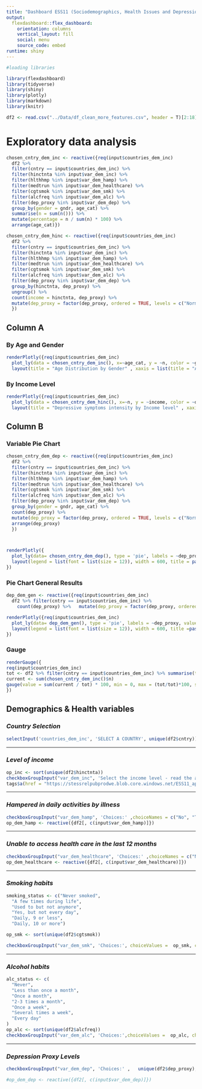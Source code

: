 ```yaml
---
title: "Dashboard ESS11 (Sociodemographics, Health Issues and Depression)"
output: 
  flexdashboard::flex_dashboard:
    orientation: columns
    vertical_layout: fill
    social: menu
    source_code: embed
runtime: shiny
---
```


```r
#loading libraries

library(flexdashboard)
library(tidyverse)
library(shiny)
library(plotly)
library(markdown)
library(knitr)


```

```r

df2 <- read.csv("../Data/df_clean_more_features.csv", header = T)[2:18]

```

# Exploratory data analysis

```r
chosen_cntry_dem_inc <- reactive({req(input$countries_dem_inc)
  df2 %>%
  filter(cntry == input$countries_dem_inc) %>%
  filter(hinctnta %in% input$var_dem_inc) %>%
  filter(hlthhmp %in% input$var_dem_hamp) %>%
  filter(medtrun %in% input$var_dem_healthcare) %>%
  filter(cgtsmok %in% input$var_dem_smk) %>%
  filter(alcfreq %in% input$var_dem_alc) %>%
  filter(dep_proxy %in% input$var_dem_dep) %>%
  group_by(gender = gndr, age_cat) %>%
  summarise(n = sum(n())) %>%
  mutate(percentage = n / sum(n) * 100) %>%
  arrange(age_cat)})

chosen_cntry_dem_hinc <- reactive({req(input$countries_dem_inc)
  df2 %>%
  filter(cntry == input$countries_dem_inc) %>%
  filter(hinctnta %in% input$var_dem_inc) %>%
  filter(hlthhmp %in% input$var_dem_hamp) %>%
  filter(medtrun %in% input$var_dem_healthcare) %>%
  filter(cgtsmok %in% input$var_dem_smk) %>%
  filter(alcfreq %in% input$var_dem_alc) %>%
  filter(dep_proxy %in% input$var_dem_dep) %>%
  group_by(hinctnta, dep_proxy) %>%
  ungroup() %>%
  count(income = hinctnta, dep_proxy) %>%
  mutate(dep_proxy = factor(dep_proxy, ordered = TRUE, levels = c("Normal or Very Light", "Light", "Moderate", "Strong", "Extremely Strong")))
  })
```

## Column A {data-width="650"}

### By Age and Gender 

```r

renderPlotly({req(input$countries_dem_inc)
  plot_ly(data = chosen_cntry_dem_inc(), x=~age_cat, y = ~n, color = ~gender, type = 'bar', colors = c('Male' = '#444494', 'Female' = '#6dc5b5'), hovertemplate = "Value: %{y}<extra></extra>") %>%
  layout(title = "Age Distribution by Gender" , xaxis = list(title = "Age Category"), yaxis = list(title = "Frequency"), barmode = 'group')})
```

### By Income Level

```r

renderPlotly({req(input$countries_dem_inc)
  plot_ly(data = chosen_cntry_dem_hinc(), x=~n, y = ~income, color = ~dep_proxy, type = 'bar', orientation = 'h', colors = c("#66CDAA", "#00CED1", "#4682B4", "#4169E1", "#00008B"), hovertemplate = "Value: %{x}<extra></extra>") %>%
  layout(title = "Depressive symptoms intensity by Income level" , xaxis = list(title = "Count"), yaxis = list(title = "Income level", tickvals = 1:10), barmode = 'stack')})

```

## Column B

### Variable Pie Chart

```r

chosen_cntry_dem_dep <- reactive({req(input$countries_dem_inc)
  df2 %>%
  filter(cntry == input$countries_dem_inc) %>%
  filter(hinctnta %in% input$var_dem_inc) %>%
  filter(hlthhmp %in% input$var_dem_hamp) %>%
  filter(medtrun %in% input$var_dem_healthcare) %>%
  filter(cgtsmok %in% input$var_dem_smk) %>%
  filter(alcfreq %in% input$var_dem_alc) %>%
  filter(dep_proxy %in% input$var_dem_dep) %>%
  group_by(gender = gndr, age_cat) %>%
  count(dep_proxy) %>%
  mutate(dep_proxy = factor(dep_proxy, ordered = TRUE, levels = c("Normal or Very Light", "Light", "Moderate", "Strong", "Extremely Strong")))  %>%
  arrange(dep_proxy)
  })



renderPlotly({
  plot_ly(data= chosen_cntry_dem_dep(), type = 'pie', labels = ~dep_proxy, values = ~n) %>%
  layout(legend = list(font = list(size = 12)), width = 600, title = paste("Sample from", input$countries_dem_inc, "given the selected features"))
})


```

### Pie Chart General Results  

```r
dep_dem_gen <- reactive({req(input$countries_dem_inc)
  df2 %>% filter(cntry == input$countries_dem_inc) %>%
    count(dep_proxy) %>%   mutate(dep_proxy = factor(dep_proxy, ordered = TRUE, levels = c("Normal or Very Light", "Light", "Moderate", "Strong", "Extremely Strong")))})

renderPlotly({req(input$countries_dem_inc)
  plot_ly(data= dep_dem_gen(), type = 'pie', labels = ~dep_proxy, values = ~n) %>%
  layout(legend = list(font = list(size = 12)), width = 600, title =paste("Whole sample from", input$countries_dem_inc))
})


```

### Gauge

```r
renderGauge({
req(input$countries_dem_inc)
tot <- df2 %>% filter(cntry == input$countries_dem_inc) %>% summarise(total = n()) %>% pull(total)
current <- sum(chosen_cntry_dem_inc()$n)
gauge(value = sum(current / tot) * 100, min = 0, max = (tot/tot)*100, symbol = '%', label = paste('Total:',current))
})
```

## Demographics & Health variables {.sidebar data-width="250"}

### *Country Selection*

```r
selectInput('countries_dem_inc', 'SELECT A COUNTRY', unique(df2$cntry))

```

------------------------------------------------------------------------

### *Level of income*

```r
op_inc <- sort(unique(df2$hinctnta))
checkboxGroupInput("var_dem_inc", 'Select the income level - read the annex below', op_inc, inline = T, selected = op_inc)
tags$a(href = "https://stessrelpubprodwe.blob.core.windows.net/ESS11_appendix_a2_e01.pdf", "ESS11 Appendix Income")
```

------------------------------------------------------------------------

### *Hampered in daily activities by illness*

```r
checkboxGroupInput("var_dem_hamp", 'Choices:' ,choiceNames = c("No", "To some extent", "A lot") , choiceValues =  unique(df2$hlthhmp), inline = T, selected = unique(df2$hlthhmp))
op_dem_hamp <- reactive({df2[, c(input$var_dem_hamp)]})
```

------------------------------------------------------------------------

### *Unable to access health care in the last 12 months*

```r
checkboxGroupInput("var_dem_healthcare", 'Choices:' ,choiceNames = c("No","Yes") , choiceValues =  unique(df2$medtrun), inline = T, selected = unique(df2$medtrun))
op_dem_healthcare <- reactive({df2[, c(input$var_dem_healthcare)]})
```

------------------------------------------------------------------------

### *Smoking habits*

```r
smoking_status <- c("Never smoked",
  "A few times during life",
  "Used to but not anymore",
  "Yes, but not every day",
  "Daily, 9 or less",
  "Daily, 10 or more")

op_smk <- sort(unique(df2$cgtsmok))

checkboxGroupInput("var_dem_smk", 'Choices:', choiceValues =  op_smk, choiceNames = smoking_status ,inline = T, selected = op_smk)
```

------------------------------------------------------------------------

### *Alcohol habits*

```r
alc_status <- c(
  "Never",
  "Less than once a month",
  "Once a month",
  "2-3 times a month",
  "Once a week",
  "Several times a week",
  "Every day"
)
op_alc <- sort(unique(df2$alcfreq))
checkboxGroupInput("var_dem_alc", 'Choices:',choiceValues =  op_alc, choiceNames = alc_status ,inline = T, selected = op_alc)
```

------------------------------------------------------------------------


### *Depression Proxy Levels*
```r
checkboxGroupInput("var_dem_dep", 'Choices:' ,   unique(df2$dep_proxy), inline = T, selected = unique(df2$dep_proxy))

#op_dem_dep <- reactive({df2[, c(input$var_dem_dep)]})
```

